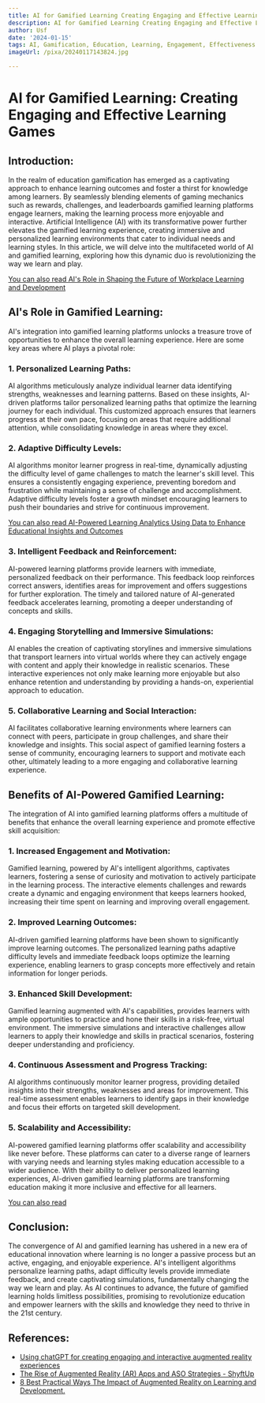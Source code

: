 ```yaml
---
title: AI for Gamified Learning Creating Engaging and Effective Learning Games
description: AI for Gamified Learning Creating Engaging and Effective Learning Games
author: Usf
date: '2024-01-15'
tags: AI, Gamification, Education, Learning, Engagement, Effectiveness
imageUrl: /pixa/20240117143824.jpg

---
```

# AI for  Gamified Learning: Creating Engaging and  Effective  Learning Games

## Introduction:
In the realm of education gamification has emerged  as a captivating approach to enhance  learning outcomes and foster a thirst  for knowledge among learners. By seamlessly blending elements of gaming mechanics such as rewards, challenges,  and leaderboards gamified learning  platforms engage learners, making the learning  process more enjoyable and interactive. Artificial  Intelligence  (AI) with its transformative power further elevates the gamified learning experience, creating immersive  and personalized learning environments that cater to individual needs and learning styles. In this article, we will delve into the multifaceted world of AI and  gamified learning, exploring how this dynamic duo is revolutionizing the way we learn and play.

[You can  also read AI's Role in Shaping the Future of  Workplace Learning and Development](AI%27s%20Role%20in%20Shaping%20the%20Future%20of%20Workplace%20Learning%20and%20Development)


## AI's Role in Gamified Learning:
AI's  integration into gamified learning platforms  unlocks a treasure trove of opportunities to  enhance the overall learning experience. Here are some key areas where AI plays a pivotal role:

### 1. Personalized Learning  Paths:
AI algorithms meticulously analyze individual learner data identifying strengths, weaknesses and  learning patterns. Based  on these insights, AI-driven platforms  tailor personalized learning paths  that optimize the learning journey for each individual. This customized approach  ensures that learners progress at their own pace, focusing on areas that require additional attention, while  consolidating  knowledge in areas where they excel.

### 2. Adaptive Difficulty Levels:
AI  algorithms monitor learner progress in real-time, dynamically adjusting the difficulty level of game challenges to match the learner's  skill level. This ensures a consistently engaging experience, preventing boredom and frustration while  maintaining a sense of challenge and  accomplishment. Adaptive difficulty levels foster a growth mindset  encouraging  learners to push their boundaries and strive  for continuous improvement.

[You can also read  AI-Powered Learning Analytics Using Data to Enhance Educational Insights and  Outcomes](AI-Powered%20Learning%20Analytics%20Using%20Data%20to%20Enhance%20Educational%20Insights%20and%20Outcomes)


### 3. Intelligent Feedback and Reinforcement:
AI-powered learning platforms provide learners with immediate, personalized feedback on their performance. This feedback  loop reinforces correct answers, identifies areas  for improvement and offers suggestions for further  exploration. The timely  and tailored  nature of AI-generated feedback accelerates  learning, promoting a deeper understanding  of concepts and skills.

### 4.  Engaging Storytelling  and Immersive Simulations:
AI enables the creation of captivating storylines and immersive simulations that transport learners into virtual worlds where they can actively engage with content and  apply their knowledge in realistic scenarios. These interactive experiences not only make learning  more enjoyable but also  enhance retention and understanding by providing a hands-on,  experiential approach to education.

### 5. Collaborative Learning and Social Interaction:
AI facilitates collaborative  learning environments where  learners can connect with peers, participate in group challenges, and share their knowledge  and insights. This  social aspect  of gamified learning fosters a sense of community, encouraging learners to support and motivate each other, ultimately leading to a more engaging and collaborative learning experience.

## Benefits of  AI-Powered Gamified Learning:
The integration of AI into gamified learning platforms offers a multitude of benefits that enhance the overall learning experience and promote effective skill acquisition:

### 1. Increased  Engagement and Motivation:
Gamified learning, powered  by  AI's  intelligent algorithms, captivates learners, fostering a sense  of  curiosity and motivation to actively participate in the learning process. The interactive elements challenges and rewards create a dynamic and engaging environment that keeps learners hooked, increasing their time spent on learning and  improving overall engagement.

### 2. Improved Learning Outcomes:
AI-driven gamified  learning platforms have been shown to significantly improve learning outcomes. The personalized learning  paths adaptive difficulty levels and immediate feedback loops optimize the learning experience, enabling learners to grasp concepts more effectively and retain information for longer periods.

### 3. Enhanced Skill Development:
Gamified learning augmented with AI's capabilities, provides  learners with ample  opportunities to practice and hone their skills in  a risk-free, virtual environment. The immersive simulations and interactive challenges allow learners  to  apply their knowledge and skills in  practical scenarios, fostering deeper understanding and proficiency.

### 4. Continuous Assessment and Progress Tracking:
AI algorithms continuously monitor learner progress, providing detailed insights into their strengths, weaknesses and areas for improvement. This real-time assessment  enables learners to identify gaps in their knowledge and focus their efforts on targeted skill development.

### 5. Scalability and Accessibility:
AI-powered gamified learning platforms offer scalability and accessibility like never before. These platforms can cater to a diverse  range of learners  with varying needs and  learning styles making education accessible to a wider audience. With  their ability to deliver personalized learning experiences, AI-driven gamified learning platforms are transforming education making it  more inclusive and effective for all learners.

[You can also read ]()


## Conclusion:
The convergence of AI and gamified learning has ushered  in a new era of educational innovation  where learning is no longer a passive process but an active, engaging, and enjoyable  experience. AI's  intelligent algorithms personalize learning paths, adapt difficulty levels provide immediate feedback, and create captivating simulations, fundamentally changing the way we learn  and play. As AI  continues to advance, the future of gamified learning holds  limitless possibilities, promising to revolutionize education and empower learners with the skills and knowledge they need to thrive in the 21st century.

## References:
- [Using chatGPT for creating engaging and interactive augmented reality experiences](https://aicontentfy.com/en/blog/chatgpt-for-creating-engaging-and-interactive-augmented-reality-experiences)
- [The Rise of Augmented Reality (AR) Apps and ASO Strategies - ShyftUp](https://www.shyftup.com/blog/the-rise-of-augmented-reality-ar-apps-and-aso-strategies/)
- [8 Best Practical Ways The Impact of Augmented Reality on Learning and Development.](https://www.linkedin.com/pulse/8-best-practical-ways-impact-augmented-reality-e71bf)
